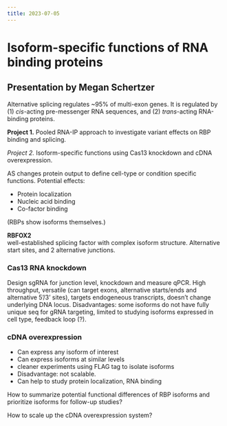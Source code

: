 ```yaml
---
title: 2023-07-05
---
```


# Isoform-specific functions of RNA binding proteins

## Presentation by Megan Schertzer

Alternative splicing regulates ~95% of multi-exon genes.
It is regulated by (1) *cis*-acting pre-messenger RNA sequences,
and (2) *trans*-acting RNA-binding proteins.

**Project 1.**
Pooled RNA-IP approach to investigate variant effects on RBP binding and splicing.

*Project 2.*
Isoform-specific functions using Cas13 knockdown and cDNA overexpression.

AS changes protein output to define cell-type or condition specific functions.
Potential effects:

  - Protein localization
  - Nucleic acid binding
  - Co-factor binding

(RBPs show isoforms themselves.)

**RBFOX2**\
well-established splicing factor with complex isoform structure.
Alternative start sites, and 2 alternative junctions.

### Cas13 RNA knockdown

Design sgRNA for junction level, knockdown and measure qPCR.
High throughput, versatile (can target exons, alternative starts/ends and alternative 5'/3' sites),
targets endogeneous transcripts, doesn't change underlying DNA locus.
Disadvantages: some isoforms do not have fully unique seq for gRNA targeting,
limited to studying isoforms expressed in cell type,
feedback loop (?).

### cDNA overexpression

- Can express any isoform of interest
- Can express isoforms at similar levels
- cleaner experiments using FLAG tag to isolate isoforms
- Disadvantage: not scalable.
- Can help to study protein localization, RNA binding

How to summarize potential functional differences of RBP isoforms
and prioritize isoforms for follow-up studies?

How to scale up the cDNA overexpression system?

